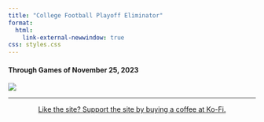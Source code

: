 ```yaml
---
title: "College Football Playoff Eliminator"
format: 
  html:
    link-external-newwindow: true
css: styles.css
---
```


#### Through Games of November 25, 2023 {.test}

![](wk12.png)

------------------------------------------------------------------------

::: {style="text-align:center"}
<a href="https://ko-fi.com/stephenhill42026">Like the site? Support the site by buying a coffee at Ko-Fi.</a>
:::
